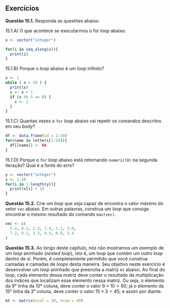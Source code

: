





## Exercícios {.unnumbered}


**Questão 15.1.** Responda as questões abaixo:

15.1.A) O que acontece se executarmos o for loop abaixo:

```r
x <- vector("integer")

for(i in seq_along(x)){
  print(i)
}
```


15.1.B) Porque o *loop* abaixo é um *loop* infinito?

```r
x <- 1
while ( x < 10 ) {
  print(x)
  x <- x + 1
  if (x %% 5 == 0) {
    x <- 1
  }
}
```


15.1.C) Quantas vezes o `for` *loop* abaixo vai repetir os comandos descritos em seu *body*?

```r
df <- data.frame(id = 1:10)
for(name in letters[1:24]){
  df[[name]] <- NA
}
```

15.1.D) Porque o `for` *loop* abaixo está retornando `numeric(0)` na segunda iteração? Qual é a fonte do erro?

```r
y <- vector("integer")
x <- 1:10
for(i in 1:length(y)){
  print(x[i] + 1)
}
```



**Questão 15.2.** Crie um *loop* que seja capaz de encontra o valor máximo do vetor `vec` abaixo. Em outras palavras, construa um *loop* que consiga encontrar o mesmo resultado do comando `max(vec)`.

```r
vec <- c(
  5.2, 6.1, 2.3, 7.4, 1.1, 3.6,
  7.2, 8.1, 3.3, 4.5, 0.8, 5.4
)
```




**Questão 15.3.** Ao longo deste capítulo, nós não mostramos um exemplo de um *loop* aninhado (*nested loop*), isto é, um loop que contém um outro *loop* dentro de si. Porém, é completamente permitido que você construa camadas e camadas de *loops* desta maneira. Seu objetivo neste exercício é desenvolver um *loop* aninhado que preencha a matriz `mt` abaixo. Ao final do *loop*, cada elemento dessa matriz deve conter o resultado da multiplicação dos índices que localizam esse elemento nessa matriz. Ou seja, o elemento da 9° linha da 10° coluna, deve conter o valor $9 \times 10 = 90$; já o elemento da 15° linha da 3° coluna, deve conter o valor $15 \times 3 = 45$; e assim por diante.

```r
mt <- matrix(ncol = 30, nrow = 30)
```


<!-- **Questão 13.4.** Seu objetivo é encontrar a raiz quadrada de 25, utilizando o método da bisecção (ou *bisection search* como é mais conhecido). -->


<!-- ```{r} -->
<!-- x = 25 -->
<!-- epsilon = 0.01 -->
<!-- numGuesses = 0 -->
<!-- low = 0.0 -->
<!-- high = max(1.0, x) -->
<!-- ans = (high + low)/2.0 -->
<!-- while abs(ans**2 - x) >= epsilon: -->
<!--  numGuesses += 1 -->
<!--  if ans**2 < x: -->
<!--  low = ans -->
<!--  else: -->
<!--  high = ans -->
<!--  ans = (high + low)/2.0 -->
<!-- print('numGuesses =', numGuesses) -->
<!-- print(ans, 'is close to square root of', x) -->
<!-- ``` -->



<!-- ```{r} -->
<!-- x <- 25 -->
<!-- epsilon <- 0.01 -->
<!-- numGuesses <- 0 -->
<!-- low <- 0.0 -->
<!-- high <- max(1.0, x) -->
<!-- ans <- (high + low)/2.0 -->
<!-- while ( abs(ans ^ 2 - x) >= epsilon ) { -->
<!--   numGuesses <- numGuesses + 1 -->
<!--   if (ans ^ 2 < x) { -->
<!--     low = ans  -->
<!--   } -->
<!--   else { -->
<!--     high <- ans -->
<!--   } -->
<!--   ans <- (high + low)/2.0 -->
<!-- } -->
<!-- cat('numGuesses =', numGuesses, "\n") -->
<!-- cat(ans, 'is close to square root of', x) -->
<!-- ``` -->

